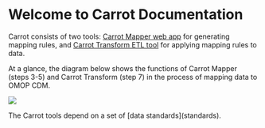 
# Welcome to Carrot Documentation

Carrot consists of two tools: [Carrot Mapper web app](mapper) for generating mapping rules, and
[Carrot Transform ETL tool](transform) for applying mapping rules to data.

At a glance, the diagram below shows the functions of Carrot Mapper (steps 3-5) and Carrot Transform (step 7) in the process of mapping data to OMOP CDM.

![](/docs/Carrot_Workflow.png)

<Callout>
  The Carrot tools depend on a set of [data standards](standards).
</Callout>
